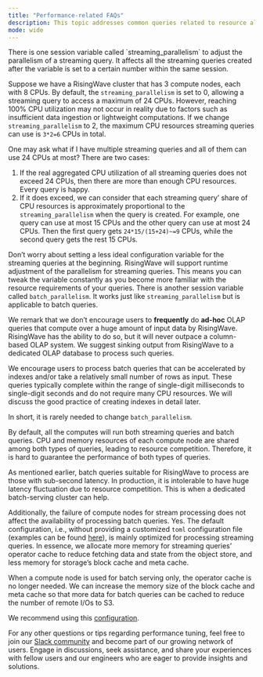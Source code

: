 ```yaml
---
title: "Performance-related FAQs"
description: This topic addresses common queries related to resource allocation and adjustment for both streaming and batch queries. This will assist you in fine-tuning performance and maximizing efficiency.
mode: wide
---
```


<AccordionGroup>
  <Accordion title="How to adjust the resources allocated to each streaming query?">
There is one session variable called `streaming_parallelism` to adjust the parallelism of a streaming query. It affects all the streaming queries created after the variable is set to a certain number within the same session.

Suppose we have a RisingWave cluster that has 3 compute nodes, each with 8 CPUs. By default, the `streaming_parallelism` is set to 0, allowing a streaming query to access a maximum of 24 CPUs. However, reaching 100% CPU utilization may not occur in reality due to factors such as insufficient data ingestion or lightweight computations. If we change `streaming_parallelism` to 2, the maximum CPU resources streaming queries can use is `3*2=6` CPUs in total.

One may ask what if I have multiple streaming queries and all of them can use 24 CPUs at most? There are two cases:

1. If the real aggregated CPU utilization of all streaming queries does not exceed 24 CPUs, then there are more than enough CPU resources. Every query is happy.
2. If it does exceed, we can consider that each streaming query’ share of CPU resources is approximately proportional to the `streaming_parallelism` when the query is created. For example, one query can use at most 15 CPUs and the other query can use at most 24 CPUs. Then the first query gets `24*15/(15+24)~=9` CPUs, while the second query gets the rest 15 CPUs.

Don’t worry about setting a less ideal configuration variable for the streaming queries at the beginning. RisingWave will support runtime adjustment of the parallelism for streaming queries. This means you can tweak the variable constantly as you become more familiar with the resource requirements of your queries.
  </Accordion>
    <Accordion title="How to adjust the resources allocated to each batch query?">
There is another session variable called `batch_parallelism`. It works just like `streaming_parallelism` but is applicable to batch queries.

We remark that we don’t encourage users to **frequently** do **ad-hoc** OLAP queries that compute over a huge amount of input data by RisingWave. RisingWave has the ability to do so, but it will never outpace a column-based OLAP system. We suggest sinking output from RisingWave to a dedicated OLAP database to process such queries.

We encourage users to process batch queries that can be accelerated by indexes and/or take a relatively small number of rows as input. These queries typically complete within the range of single-digit milliseconds to single-digit seconds and do not require many CPU resources. We will discuss the good practice of creating indexes in detail later.

In short, it is rarely needed to change `batch_parallelism`.

  </Accordion>
    <Accordion title="When to choose to deploy a dedicated batch-serving cluster?">
By default, all the computes will run both streaming queries and batch queries. CPU and memory resources of each compute node are shared among both types of queries, leading to resource competition. Therefore, it is hard to guarantee the performance of both types of queries.

As mentioned earlier, batch queries suitable for RisingWave to process are those with sub-second latency. In production, it is intolerable to have huge latency fluctuation due to resource competition. This is when a dedicated batch-serving cluster can help.

Additionally, the failure of compute nodes for stream processing does not affect the availability of processing batch queries.
  </Accordion>
    <Accordion title="Is there any difference between configuring a compute node for stream processing only and for batch serving only?">
Yes. The default configuration, i.e., without providing a customized `toml` configuration file (examples can be found [here](https://github.com/risingwavelabs/risingwave/tree/main/src/config)), is mainly optimized for processing streaming queries. In essence, we allocate more memory for streaming queries’ operator cache to reduce fetching data and state from the object store, and less memory for storage’s block cache and meta cache.

When a compute node is used for batch serving only, the operator cache is no longer needed. We can increase the memory size of the block cache and meta cache so that more data for batch queries can be cached to reduce the number of remote I/Os to S3.

We recommend using this [configuration](https://github.com/risingwavelabs/risingwave/blob/main/src/config/serving-only.toml).

For any other questions or tips regarding performance tuning, feel free to join our [Slack community](https://www.risingwave.com/slack) and become part of our growing network of users. Engage in discussions, seek assistance, and share your experiences with fellow users and our engineers who are eager to provide insights and solutions.

  </Accordion>
</AccordionGroup>

